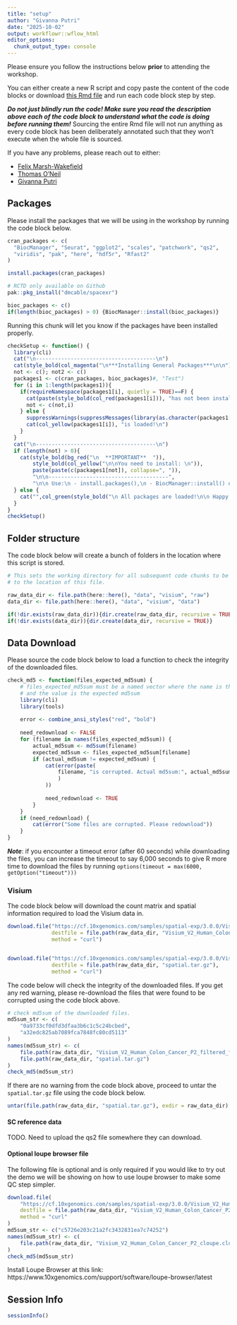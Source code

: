 ```yaml
---
title: "setup"
author: "Givanna Putri"
date: "2025-10-02"
output: workflowr::wflow_html
editor_options:
  chunk_output_type: console
---
```


Please ensure you follow the instructions below **prior** to attending the workshop.

You can either create a new R script and copy paste the content of the code blocks
or download [this Rmd file](https://github.com/ghar1821/2025_cytoconnect_spatial_workshop/blob/master/analysis/setup.Rmd)
and run each code block step by step.

***Do not just blindly run the code! Make sure you read the description above each
of the code block to understand what the code is doing before running them!***
Sourcing the entire Rmd file will not run anything as every code block has been 
deliberately annotated such that they won't execute when the whole file is sourced.


If you have any problems, please reach out to either:

- [Felix Marsh-Wakefield](mailto:felix.marsh-wakefield@sydney.edu.au)
- [Thomas O'Neil](mailto:thomas.oneil@sydney.edu.au)
- [Givanna Putri](mailto:putri.g@wehi.edu.au)

## Packages

Please install the packages that we will be using in the workshop by running
the code block below.

```r

cran_packages <- c(
  "BiocManager", "Seurat", "ggplot2", "scales", "patchwork", "qs2",
  "viridis", "pak", "here", "hdf5r", "Rfast2"
)

install.packages(cran_packages)

# RCTD only available on Github
pak::pkg_install("dmcable/spacexr")

bioc_packages <- c()
if(length(bioc_packages) > 0) {BiocManager::install(bioc_packages)}

```

Running this chunk will let you know if the packages have been installed properly. 

```r
checkSetup <- function() {
  library(cli)
  cat("\n--------------------------------------\n")
  cat(style_bold(col_magenta("\n***Installing General Packages***\n\n")))
  not <- c(); not2 <- c()
  packages1 <- c(cran_packages, bioc_packages)#, "Test")
  for (i in 1:length(packages1)){
    if(requireNamespace(packages1[i], quietly = TRUE)==F) {
      cat(paste(style_bold(col_red(packages1[i])), "has not been installed\n"))
      not <- c(not,i)
    } else {
      suppressWarnings(suppressMessages(library(as.character(packages1[i]), character.only = TRUE)))
      cat(col_yellow(packages1[i]), "is loaded!\n")
    }
  }
  cat("\n--------------------------------------\n")
  if (length(not) > 0){
    cat(style_bold(bg_red("\n  **IMPORTANT**  ")),
        style_bold(col_yellow("\n\nYou need to install: \n")),
        paste(paste(c(packages1[not]), collapse=", ")),
        "\n\n--------------------------------------",
        "\n\n Use:\n - install.packages(),\n - BiocManager::install() or, \n - use Google to find installation instructions.\n\n", style_bold(col_green("Then run this function again!\n\n")))
  } else {
    cat("",col_green(style_bold("\n All packages are loaded!\n\n Happy Coding! :)\n\n")))
  }
}
checkSetup()
```


## Folder structure

The code block below will create a bunch of folders in the location where
this script is stored.

```r
# This sets the working directory for all subsequent code chunks to be run
# to the location of this file.

raw_data_dir <- file.path(here::here(), "data", "visium", "raw")
data_dir <- file.path(here::here(), "data", "visium", "data")

if(!dir.exists(raw_data_dir)){dir.create(raw_data_dir, recursive = TRUE)}
if(!dir.exists(data_dir)){dir.create(data_dir, recursive = TRUE)}
```

## Data Download{.tabset}

Please source the code block below to load a function to check the integrity of the downloaded files.

```r
check_md5 <- function(files_expected_md5sum) {
    # files_expected_md5sum must be a named vector where the name is the path to the file
    # and the value is the expected md5sum
    library(cli)
    library(tools)
    
    error <- combine_ansi_styles("red", "bold")
    
    need_redownload <- FALSE
    for (filename in names(files_expected_md5sum)) {
        actual_md5sum <- md5sum(filename)
        expected_md5sum <- files_expected_md5sum[filename]
        if (actual_md5sum != expected_md5sum) {
            cat(error(paste(
                filename, "is corrupted. Actual md5sum:", actual_md5sum, "!= Expected md5sum:", expected_md5sum, "\n"
                )
            ))
            
            need_redownload <- TRUE
        }
    }
    if (need_redownload) {
        cat(error("Some files are corrupted. Please redownload"))
    }
}
```

***Note***: if you encounter a timeout error (after 60 seconds) while downloading the files,
you can increase the timeout to say 6,000 seconds to give R more time
to download the files by running `options(timeout = max(6000, getOption("timeout")))`

### Visium

The code block below will download the count matrix and spatial information
required to load the Visium data in.

```r
download.file("https://cf.10xgenomics.com/samples/spatial-exp/3.0.0/Visium_V2_Human_Colon_Cancer_P2/Visium_V2_Human_Colon_Cancer_P2_filtered_feature_bc_matrix.h5", 
              destfile = file.path(raw_data_dir, "Visium_V2_Human_Colon_Cancer_P2_filtered_feature_bc_matrix.h5"), 
              method = "curl")


download.file("https://cf.10xgenomics.com/samples/spatial-exp/3.0.0/Visium_V2_Human_Colon_Cancer_P2/Visium_V2_Human_Colon_Cancer_P2_spatial.tar.gz", 
              destfile = file.path(raw_data_dir, "spatial.tar.gz"), 
              method = "curl")
```

The code below will check the integrity of the downloaded files.
If you get any red warning, please re-download the files that were found to be corrupted using the code block above.

```r

# check md5sum of the downloaded files.
md5sum_str <- c(
    "0a9733cf0dfd3dfaa3b6c1c5c24bcbed",
    "a32edc825ab7089fca7848fc80cd5113"
)
names(md5sum_str) <- c(
    file.path(raw_data_dir, "Visium_V2_Human_Colon_Cancer_P2_filtered_feature_bc_matrix.h5"),
    file.path(raw_data_dir, "spatial.tar.gz")
)
check_md5(md5sum_str)

```

If there are no warning from the code block above, proceed to untar the `spatial.tar.gz` file 
using the code block below.

```r
untar(file.path(raw_data_dir, "spatial.tar.gz"), exdir = raw_data_dir)
```


#### SC reference data

TODO. Need to upload the qs2 file somewhere they can download.

#### Optional loupe browser file

The following file is optional and is only required if you would like to try out
the demo we will be showing on how to use loupe browser to make some QC step simpler.

```r
download.file(
    "https://cf.10xgenomics.com/samples/spatial-exp/3.0.0/Visium_V2_Human_Colon_Cancer_P2/Visium_V2_Human_Colon_Cancer_P2_cloupe.cloupe",
    destfile = file.path(raw_data_dir, "Visium_V2_Human_Colon_Cancer_P2_cloupe.cloupe"),
    method = "curl"
)
md5sum_str <- c("c5726e203c21a2fc3432831ea7c74252")
names(md5sum_str) <- c(
    file.path(raw_data_dir, "Visium_V2_Human_Colon_Cancer_P2_cloupe.cloupe")
)
check_md5(md5sum_str)
```

Install Loupe Browser at this link:
https://www.10xgenomics.com/support/software/loupe-browser/latest

## Session Info

```r
sessionInfo()
```
